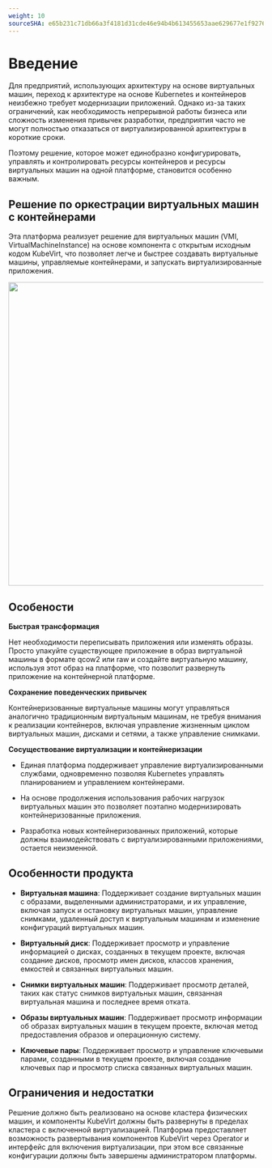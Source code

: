 ```yaml
---
weight: 10
sourceSHA: e65b231c71db66a3f4181d31cde46e94b4b613455653aae629677e1f9276edde
---
```


# Введение

Для предприятий, использующих архитектуру на основе виртуальных машин, переход к архитектуре на основе Kubernetes и контейнеров неизбежно требует модернизации приложений. Однако из-за таких ограничений, как необходимость непрерывной работы бизнеса или сложность изменения привычек разработки, предприятия часто не могут полностью отказаться от виртуализированной архитектуры в короткие сроки.

Поэтому решение, которое может единобразно конфигурировать, управлять и контролировать ресурсы контейнеров и ресурсы виртуальных машин на одной платформе, становится особенно важным.

## Решение по оркестрации виртуальных машин с контейнерами

Эта платформа реализует решение для виртуальных машин (VMI, VirtualMachineInstance) на основе компонента с открытым исходным кодом KubeVirt, что позволяет легче и быстрее создавать виртуальные машины, управляемые контейнерами, и запускать виртуализированные приложения.

<img src="../../../../en/virtualization/virtualization/overview/assets/containers_vm.png" width="600" />

## Особености

**Быстрая трансформация**

Нет необходимости переписывать приложения или изменять образы. Просто упакуйте существующее приложение в образ виртуальной машины в формате qcow2 или raw и создайте виртуальную машину, используя этот образ на платформе, что позволит развернуть приложение на контейнерной платформе.

**Сохранение поведенческих привычек**

Контейнеризованные виртуальные машины могут управляться аналогично традиционным виртуальным машинам, не требуя внимания к реализации контейнеров, включая управление жизненным циклом виртуальных машин, дисками и сетями, а также управление снимками.

**Сосуществование виртуализации и контейнеризации**

- Единая платформа поддерживает управление виртуализированными службами, одновременно позволяя Kubernetes управлять планированием и управлением контейнерами.

- На основе продолжения использования рабочих нагрузок виртуальных машин это позволяет поэтапно модернизировать контейнеризованные приложения.

- Разработка новых контейнеризованных приложений, которые должны взаимодействовать с виртуализированными приложениями, остается неизменной.

## Особенности продукта

- **Виртуальная машина**: Поддерживает создание виртуальных машин с образами, выделенными администраторами, и их управление, включая запуск и остановку виртуальных машин, управление снимками, удаленный доступ к виртуальным машинам и изменение конфигураций виртуальных машин.

- **Виртуальный диск**: Поддерживает просмотр и управление информацией о дисках, созданных в текущем проекте, включая создание дисков, просмотр имен дисков, классов хранения, емкостей и связанных виртуальных машин.

- **Снимки виртуальных машин**: Поддерживает просмотр деталей, таких как статус снимков виртуальных машин, связанная виртуальная машина и последнее время отката.

- **Образы виртуальных машин**: Поддерживает просмотр информации об образах виртуальных машин в текущем проекте, включая метод предоставления образов и операционную систему.

- **Ключевые пары**: Поддерживает просмотр и управление ключевыми парами, созданными в текущем проекте, включая создание ключевых пар и просмотр списка связанных виртуальных машин.

## Ограничения и недостатки

Решение должно быть реализовано на основе кластера физических машин, и компоненты KubeVirt должны быть развернуты в пределах кластера с включенной виртуализацией. Платформа предоставляет возможность развертывания компонентов KubeVirt через Operator и интерфейс для включения виртуализации, при этом все связанные конфигурации должны быть завершены администратором платформы.
